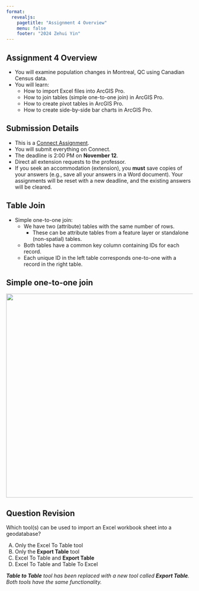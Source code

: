 ```yaml
---
format: 
  revealjs:
    pagetitle: "Assignment 4 Overview"
    menu: false
    footer: "2024 Zehui Yin"
---
```


## Assignment 4 Overview

- You will examine population changes in Montreal, QC using Canadian Census data.
- You will learn:
  - How to import Excel files into ArcGIS Pro.
  - How to join tables (simple one-to-one join) in ArcGIS Pro.
  - How to create pivot tables in ArcGIS Pro.
  - How to create side-by-side bar charts in ArcGIS Pro.

## Submission Details

- This is a <u>Connect Assignment</u>.
- You will submit everything on Connect.
- The deadline is 2:00 PM on **November 12**.
- Direct all extension requests to the professor.
- If you seek an accommodation (extension), you **must** save copies of your answers (e.g., save all your answers in a Word document). Your assignments will be reset with a new deadline, and the existing answers will be cleared.

## Table Join

- Simple one-to-one join:
  - We have two (attribute) tables with the same number of rows.
    - These can be attribute tables from a feature layer or standalone (non-spatial) tables.
  - Both tables have a common key column containing IDs for each record.
  - Each unique ID in the left table corresponds one-to-one with a record in the right table.

## Simple one-to-one join

:::{style="text-align: center;"}
![](./join.png){height=550px}
:::

## Question Revision

Which tool(s) can be used to import an Excel workbook sheet into a geodatabase?

A.  Only the Excel To Table tool
B.  Only the **Export Table** tool
C.  Excel To Table and **Export Table**
D.  Excel To Table and Table To Excel

*__Table to Table__ tool has been replaced with a new tool called __Export Table__. Both tools have the same functionality.*
